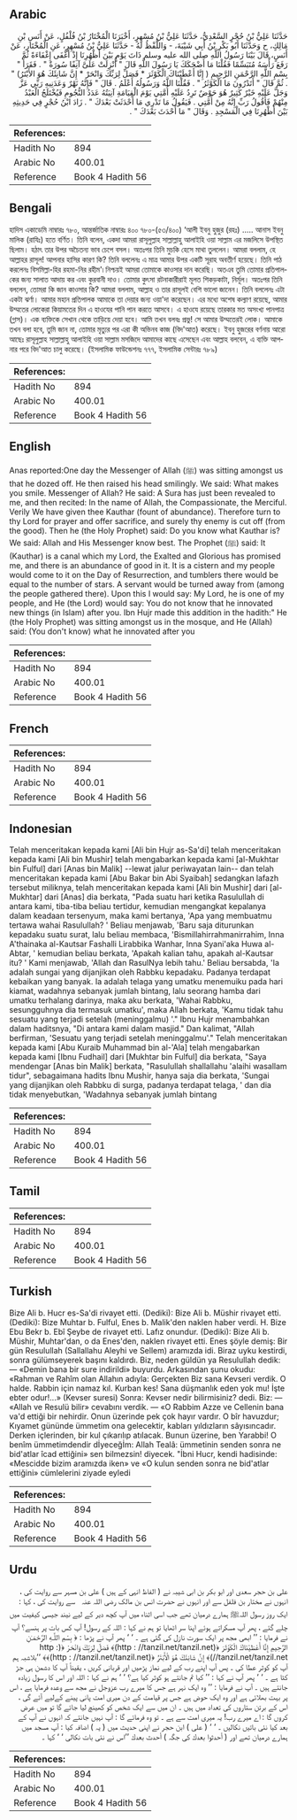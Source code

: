 ## Arabic


<div dir="rtl" lang="ar" style={{fontSize:'larger',backgroundColor:'#f8f9fa',padding:20}}>
حَدَّثَنَا عَلِيُّ بْنُ حُجْرٍ السَّعْدِيُّ، حَدَّثَنَا عَلِيُّ بْنُ مُسْهِرٍ، أَخْبَرَنَا الْمُخْتَارُ بْنُ فُلْفُلٍ، عَنْ أَنَسِ بْنِ مَالِكٍ، ح وَحَدَّثَنَا أَبُو بَكْرِ بْنُ أَبِي شَيْبَةَ، - وَاللَّفْظُ لَهُ - حَدَّثَنَا عَلِيُّ بْنُ مُسْهِرٍ، عَنِ الْمُخْتَارِ، عَنْ أَنَسٍ، قَالَ بَيْنَا رَسُولُ اللَّهِ صلى الله عليه وسلم ذَاتَ يَوْمٍ بَيْنَ أَظْهُرِنَا إِذْ أَغْفَى إِغْفَاءَةً ثُمَّ رَفَعَ رَأْسَهُ مُتَبَسِّمًا فَقُلْنَا مَا أَضْحَكَكَ يَا رَسُولَ اللَّهِ قَالَ ‏"‏ أُنْزِلَتْ عَلَىَّ آنِفًا سُورَةٌ ‏"‏ ‏.‏ فَقَرَأَ ‏"‏ بِسْمِ اللَّهِ الرَّحْمَنِ الرَّحِيمِ ‏(‏ إِنَّا أَعْطَيْنَاكَ الْكَوْثَرَ * فَصَلِّ لِرَبِّكَ وَانْحَرْ * إِنَّ شَانِئَكَ هُوَ الأَبْتَرُ‏)‏ ‏"‏ ‏.‏ ثُمَّ قَالَ ‏"‏ أَتَدْرُونَ مَا الْكَوْثَرُ ‏"‏ ‏.‏ فَقُلْنَا اللَّهُ وَرَسُولُهُ أَعْلَمُ ‏.‏ قَالَ ‏"‏ فَإِنَّهُ نَهْرٌ وَعَدَنِيهِ رَبِّي عَزَّ وَجَلَّ عَلَيْهِ خَيْرٌ كَثِيرٌ هُوَ حَوْضٌ تَرِدُ عَلَيْهِ أُمَّتِي يَوْمَ الْقِيَامَةِ آنِيَتُهُ عَدَدُ النُّجُومِ فَيُخْتَلَجُ الْعَبْدُ مِنْهُمْ فَأَقُولُ رَبِّ إِنَّهُ مِنْ أُمَّتِي ‏.‏ فَيَقُولُ مَا تَدْرِي مَا أَحْدَثَتْ بَعْدَكَ ‏"‏ ‏.‏ زَادَ ابْنُ حُجْرٍ فِي حَدِيثِهِ بَيْنَ أَظْهُرِنَا فِي الْمَسْجِدِ ‏.‏ وَقَالَ ‏"‏ مَا أَحْدَثَ بَعْدَكَ ‏"‏ ‏.‏
</div>
<div style={{backgroundColor:'#f8f9fa',padding:20, marginBottom: 10}}><table> <thead> <tr> <th>References:</th> <th></th> </tr> </thead> <tbody><tr><td>Hadith No</td><td>894</td></tr><tr><td>Arabic No</td><td>400.01</td></tr><tr><td>Reference</td><td>Book 4 Hadith 56</td></tr></tbody></table></div>

## Bengali


<div dir="ltr" lang="bn" style={{fontSize:'larger',backgroundColor:'#f8f9fa',padding:20}}>
হাদিস একাডেমি নাম্বারঃ ৭৮০, আন্তর্জাতিক নাম্বারঃ ৪০০ ৭৮০-(৫৩/৪০০) ‘আলী ইবনু হুজুর (রহঃ) ..... আনাস ইবনু মালিক (রাযিঃ) হতে বর্ণিত। তিনি বলেন, একদা আমরা রাসূলুল্লাহ সাল্লাল্লাহু আলাইহি ওয়া সাল্লাম এর মজলিসে উপস্থিত ছিলাম। হঠাৎ তার উপর অচৈতন্য ভাব চেপে বসল। অতঃপর তিনি মুচকি হেসে মাথা তুললেন। আমরা বললাম, হে আল্লাহর রাসূল! আপনার হাসির কারণ কি? তিনি বললেনঃ এ মাত্র আমার উপর একটি সূরাহ অবতীর্ণ হয়েছে। তিনি পাঠ করলেনঃ বিসমিল্লা-হির রহমা-নির রহীম'৷ নিশ্চয়ই আমরা তোমাকে কাওসার দান করেছি। অতএব তুমি তোমার প্রতিপালকের জন্য সালাত আদায় কর এবং কুরবানী দাও। তোমার কুৎসা রটনাকারীরাই মূলত শিকড়কাটা, নির্মূল। অতঃপর তিনি বললেন, তোমরা কি জান কাওসার কি? আমরা বললাম, আল্লাহ ও তার রাসূলই বেশি ভালো জানেন। তিনি বললেনঃ এটা একটা ঝর্ণা। আমার মহান প্রতিপালক আমাকে তা দেয়ার জন্য ওয়া'দা করেছেন। এর মধ্যে অশেষ কল্যাণ রয়েছে, আমার উম্মতের লোকেরা কিয়ামতের দিন এ হাওযের পানি পান করতে আসবে। এ হাওযে রয়েছে তারকার মত অসংখ্য পানপাত্র (গ্লাস)। এক ব্যক্তিকে সেখান থেকে তাড়িয়ে দেয়া হবে। আমি তখন বলবঃ প্রভু! সে আমার উম্মতেরই লোক। আমাকে তখন বলা হবে, তুমি জান না, তোমার মৃত্যুর পর এরা কী অভিনব কাজ (বিদ'আত) করেছে। ইবনু হুজরের বর্ণনায় আরো আছেঃ রাসূলুল্লাহ সাল্লাল্লাহু আলাইহি ওয়া সাল্লাম মসজিদে আমাদের কাছে এসেছেন এবং আল্লাহ বলবেন, এ ব্যক্তি আপনার পরে বিদ'আত চালু করেছে। (ইসলামিক ফাউন্ডেশনঃ ৭৭৭, ইসলামিক সেন্টারঃ ৭৮৯)
</div>
<div style={{backgroundColor:'#f8f9fa',padding:20, marginBottom: 10}}><table> <thead> <tr> <th>References:</th> <th></th> </tr> </thead> <tbody><tr><td>Hadith No</td><td>894</td></tr><tr><td>Arabic No</td><td>400.01</td></tr><tr><td>Reference</td><td>Book 4 Hadith 56</td></tr></tbody></table></div>

## English


<div dir="ltr" lang="en" style={{fontSize:'larger',backgroundColor:'#f8f9fa',padding:20}}>
Anas reported:One day the Messenger of Allah (ﷺ) was sitting amongst us that he dozed off. He then raised his head smilingly. We said: What makes you smile. Messenger of Allah? He said: A Sura has just been revealed to me, and then recited: In the name of Allah, the Compassionate, the Merciful. Verily We have given thee Kauthar (fount of abundance). Therefore turn to thy Lord for prayer and offer sacrifice, and surely thy enemy is cut off (from the good). Then he (the Holy Prophet) said: Do you know what Kauthar is? We said: Allah and His Messenger know best. The Prophet (ﷺ) said: It (Kauthar) is a canal which my Lord, the Exalted and Glorious has promised me, and there is an abundance of good in it. It is a cistern and my people would come to it on the Day of Resurrection, and tumblers there would be equal to the number of stars. A servant would be turned away from (among the people gathered there). Upon this I would say: My Lord, he is one of my people, and He (the Lord) would say: You do not know that he innovated new things (in Islam) after you. Ibn Hujr made this addition in the hadith:" He (the Holy Prophet) was sitting amongst us in the mosque, and He (Allah) said: (You don't know) what he innovated after you
</div>
<div style={{backgroundColor:'#f8f9fa',padding:20, marginBottom: 10}}><table> <thead> <tr> <th>References:</th> <th></th> </tr> </thead> <tbody><tr><td>Hadith No</td><td>894</td></tr><tr><td>Arabic No</td><td>400.01</td></tr><tr><td>Reference</td><td>Book 4 Hadith 56</td></tr></tbody></table></div>

## French


<div dir="ltr" lang="fr" style={{fontSize:'larger',backgroundColor:'#f8f9fa',padding:20}}>

</div>
<div style={{backgroundColor:'#f8f9fa',padding:20, marginBottom: 10}}><table> <thead> <tr> <th>References:</th> <th></th> </tr> </thead> <tbody><tr><td>Hadith No</td><td>894</td></tr><tr><td>Arabic No</td><td>400.01</td></tr><tr><td>Reference</td><td>Book 4 Hadith 56</td></tr></tbody></table></div>

## Indonesian


<div dir="ltr" lang="id" style={{fontSize:'larger',backgroundColor:'#f8f9fa',padding:20}}>
Telah menceritakan kepada kami [Ali bin Hujr as-Sa'di] telah menceritakan kepada kami [Ali bin Mushir] telah mengabarkan kepada kami [al-Mukhtar bin Fulful] dari [Anas bin Malik] --lewat jalur periwayatan lain-- dan telah menceritakan kepada kami [Abu Bakar bin Abi Syaibah] sedangkan lafazh tersebut miliknya, telah menceritakan kepada kami [Ali bin Mushir] dari [al-Mukhtar] dari [Anas] dia berkata, "Pada suatu hari ketika Rasulullah di antara kami, tiba-tiba beliau tertidur, kemudian mengangkat kepalanya dalam keadaan tersenyum, maka kami bertanya, 'Apa yang membuatmu tertawa wahai Rasulullah? ' Beliau menjawab, 'Baru saja diturunkan kepadaku suatu surat, lalu beliau membaca, 'Bismillahirrahmanirrahim, Inna A'thainaka al-Kautsar Fashalli Lirabbika Wanhar, Inna Syani'aka Huwa al-Abtar, ' kemudian beliau berkata, 'Apakah kalian tahu, apakah al-Kautsar itu? ' Kami menjawab, 'Allah dan RasulNya lebih tahu.' Beliau bersabda, 'Ia adalah sungai yang dijanjikan oleh Rabbku kepadaku. Padanya terdapat kebaikan yang banyak. Ia adalah telaga yang umatku menemuiku pada hari kiamat, wadahnya sebanyak jumlah bintang, lalu seorang hamba dari umatku terhalang darinya, maka aku berkata, 'Wahai Rabbku, sesungguhnya dia termasuk umatku', maka Allah berkata, 'Kamu tidak tahu sesuatu yang terjadi setelah (meninggalmu) '." Ibnu Hujr menambahkan dalam haditsnya, "Di antara kami dalam masjid." Dan kalimat, "Allah berfirman, 'Sesuatu yang terjadi setelah meninggalmu'." Telah menceritakan kepada kami [Abu Kuraib Muhammad bin al-'Ala] telah mengabarkan kepada kami [Ibnu Fudhail] dari [Mukhtar bin Fulful] dia berkata, "Saya mendengar [Anas bin Malik] berkata, "Rasulullah shallallahu 'alaihi wasallam tidur", sebagaimana hadits Ibnu Mushir, hanya saja dia berkata, 'Sungai yang dijanjikan oleh Rabbku di surga, padanya terdapat telaga, ' dan dia tidak menyebutkan, 'Wadahnya sebanyak jumlah bintang
</div>
<div style={{backgroundColor:'#f8f9fa',padding:20, marginBottom: 10}}><table> <thead> <tr> <th>References:</th> <th></th> </tr> </thead> <tbody><tr><td>Hadith No</td><td>894</td></tr><tr><td>Arabic No</td><td>400.01</td></tr><tr><td>Reference</td><td>Book 4 Hadith 56</td></tr></tbody></table></div>

## Tamil


<div dir="ltr" lang="ta" style={{fontSize:'larger',backgroundColor:'#f8f9fa',padding:20}}>

</div>
<div style={{backgroundColor:'#f8f9fa',padding:20, marginBottom: 10}}><table> <thead> <tr> <th>References:</th> <th></th> </tr> </thead> <tbody><tr><td>Hadith No</td><td>894</td></tr><tr><td>Arabic No</td><td>400.01</td></tr><tr><td>Reference</td><td>Book 4 Hadith 56</td></tr></tbody></table></div>

## Turkish


<div dir="ltr" lang="tr" style={{fontSize:'larger',backgroundColor:'#f8f9fa',padding:20}}>
Bize Ali b. Hucr es-Sa'di rivayet etti. (Dediki): Bize Ali b. Müshir rivayet etti. (Dediki): Bize Muhtar b. Fulful, Enes b. Malik'den naklen haber verdi. H. Bize Ebu Bekr b. Ebî Şeybe de rivayet etti. Lafız onundur. (Dediki): Bize Ali b. Müshir, Muhtar'dan, o da Enes'den, naklen rivayet etti. Enes şöyle demiş: Bir gün Resulullah (Sallallahu Aleyhi ve Sellem) aramızda idi. Biraz uyku kestirdi, sonra gülümseyerek başını kaldırdı. Biz, neden güldün ya Resulullah dedik: — «Demin bana bir sure indirildi» buyurdu. Arkasından şunu okudu: «Rahman ve Rahîm olan Allahın adıyla: Gerçekten Biz sana Kevseri verdik. O halde. Rabbin için namaz kıl. Kurban kes! Sana düşmanlık eden yok mu! İşte ebter odur!...» (Kevser suresi) Sonra: Kevser nedir bilirmisiniz? dedi. Biz: — «Allah ve Resulü bilir» cevabını verdik. — «O Rabbim Azze ve Cellenin bana va'd ettiği bir nehirdir. Onun üzerinde pek çok hayır vardır. O bîr havuzdur; Kıyamet gününde ümmetim ona gelecektir, kabları yıldızların sâyısıncadır. Derken içlerinden, bir kul çıkarılıp atılacak. Bunun üzerine, ben Yarabbi! O benîm ümmetimdendir dİyeceğİm: Allah Tealâ: ümmetinin senden sonra ne bid'atlar îcad ettiğini» sen bilmezsin! diyecek. "İbni Hucr, kendi hadisinde: «Mescidde bizim aramızda iken» ve «O kulun senden sonra ne bid'atlar ettiğini» cümlelerini ziyade eyledi
</div>
<div style={{backgroundColor:'#f8f9fa',padding:20, marginBottom: 10}}><table> <thead> <tr> <th>References:</th> <th></th> </tr> </thead> <tbody><tr><td>Hadith No</td><td>894</td></tr><tr><td>Arabic No</td><td>400.01</td></tr><tr><td>Reference</td><td>Book 4 Hadith 56</td></tr></tbody></table></div>

## Urdu


<div dir="rtl" lang="ur" style={{fontSize:'larger',backgroundColor:'#f8f9fa',padding:20}}>
علی بن حجر سعدی اور ابو بکر بن ابی شیبہ نے ( الفاظ انہی کے ہیں ) علی بن مسہر سے روایت کی ، انہوں نے مختار بن فلفل سے اور انہوں نے حضرت انس بن مالک ‌رضی ‌اللہ ‌عنہ ‌ ‌ سے روایت کی ، کہا : ایک روز رسول اللہﷺ ہمارے درمیان تھے جب اسی اثناء میں آپ کچھ دیر کے لیے نیند جیسی کیفیت میں چلے گئے ، پھر آپ مسکراتے ہوئے اپنا سر اٹھایا تو ہم نے کہا : اللہ کے رسول! آپ کس بات پر ہنسے؟ آپ نے فرمایا : ’’ ابھی مجھ پر ایک سورت نازل کی گئی ہے ۔ ‘ ‘ پھر آپ نے پڑھا : ﴿ بِسْمِ اللَّـهِ الرَّحْمَـٰنِ الرَّحِيمِ إِنَّا أَعْطَيْنَاكَ الْكَوْثَرَ ﴿(http : //tanzil.net/tanzil.net)﴾ فَصَلِّ لِرَبِّكَ وَانْحَرْ ﴿(http : //tanzil.net/tanzil.net)﴾ إِنَّ شَانِئَكَ هُوَ الْأَبْتَرُ ﴿(http : //tanzil.net/tanzil.net)﴾﴾ ’’بلاشبہ ہم آپ کو کوثر عطا کی ۔ پس آپ اپنے رب کے لیے نماز پڑھیں اور قربانی کریں ، یقیناً آپ کا دشمن ہی جڑ کٹا ہے ۔ ‘ ‘ پھر آپ نے کہا : ’’ کیا تم جانتے ہو کوثر کیا ہے؟ ‘ ‘ ہم نے کہا : اللہ اور اس کا رسول زیادہ جانتے ہیں ۔ آپ نے فرمایا : ’’ وہ ایک نہر ہے جس کا میرے رب عزوجل نے مجھ سے وعدہ فرمایا ہے ، اس پر بہت بھلائی ہے اور وہ ایک حوض ہے جس پر قیامت کے دن میری امت پانی پینے کےلیے آئے گی ، اس کے برتن ستاروں کی تعداد میں ہیں ۔ ان میں سے ایک شخص کو کھینچ لیا جائے گا تو میں عرض کروں گا : اے میرے رب! یہ میری امت سے ہے ۔ تو وہ فرمائے گا : آپ نہیں جانتے کہ انہوں نے آپ کے بعد کیا نئی باتیں نکالیں ۔ ‘ ‘ ( علی ) ابن حجر نے اپنی حدیث میں ( یہ ) اضافہ کیا : آپ مسجد میں ہمارے درمیان تھے اور ( أحدثوا بعدك کی جگہ ) أحدث بعدك ’’اس نے نئی بات نکالی ‘ ‘ کہا ۔
</div>
<div style={{backgroundColor:'#f8f9fa',padding:20, marginBottom: 10}}><table> <thead> <tr> <th>References:</th> <th></th> </tr> </thead> <tbody><tr><td>Hadith No</td><td>894</td></tr><tr><td>Arabic No</td><td>400.01</td></tr><tr><td>Reference</td><td>Book 4 Hadith 56</td></tr></tbody></table></div>